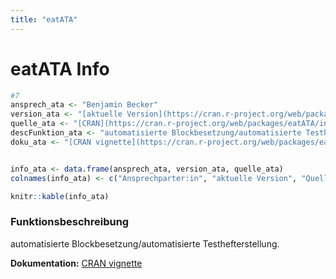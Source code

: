 ```yaml
---
title: "eatATA"
---
```


# eatATA Info

```r
#7
ansprech_ata <- "Benjamin Becker"
version_ata <- "[aktuelle Version](https://cran.r-project.org/web/packages/eatATA/index.html)"
quelle_ata <- "[CRAN](https://cran.r-project.org/web/packages/eatATA/index.html)"
descFunktion_ata <- "automatisierte Blockbesetzung/automatisierte Testhefterstellung."
doku_ata <- "[CRAN vignette](https://cran.r-project.org/web/packages/eatATA/vignettes/eatATA.html)"


info_ata <- data.frame(ansprech_ata, version_ata, quelle_ata)
colnames(info_ata) <- c("Ansprechparter:in", "aktuelle Version", "Quelle")

knitr::kable(info_ata)
```

### Funktionsbeschreibung

automatisierte Blockbesetzung/automatisierte Testhefterstellung.

**Dokumentation:** [CRAN vignette](https://cran.r-project.org/web/packages/eatATA/vignettes/eatATA.html)
